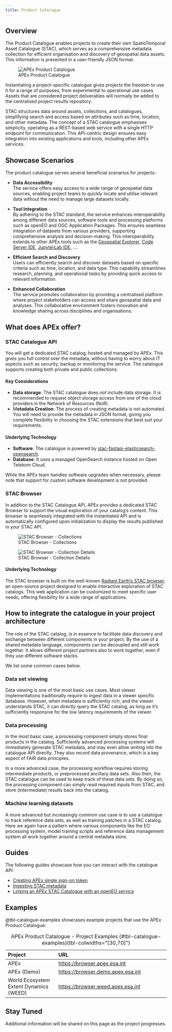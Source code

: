 ```yaml
---
title: Product Catalogue
---
```


## Overview

The Product Catalogue enables projects to create their own SpatioTemporal Asset Catalogue (STAC), which serves as a
comprehensive metadata collection for efficient organisation and discovery of geospatial data assets. This information
is presented in a user-friendly JSON format.

![APEx Product Catalogue](images/stac_browser_1.jpg)

Instantiating a project-specific catalogue gives projects the freedom to use it for a range of purposes, from
experimental to operational use cases. Assets that are considered project deliverables will normally be added to the
centralised project results repository.

STAC structures data around assets, collections, and catalogues, simplifying search and access based on attributes such
as time, location, and other metadata. The concept of a STAC catalogue emphasises simplicity, operating as a REST-based
web service with a single HTTP endpoint for communication. This API-centric design ensures easy integration into
existing applications and tools, including other APEx services.

## Showcase Scenarios

The product catalogue serves several beneficial scenarios for projects:

* **Data Accessibility**\
  The service offers easy access to a wide range of geospatial data sources, enabling project teams to quickly locate
  and utilise relevant data without the need to manage large datasets locally.

* **Tool Integration**\
  By adhering to the STAC standard, the service enhances interoperability among different data sources, software tools
  and processing platforms such as openEO and OGC Application Packages. This ensures seamless integration of datasets
  from various providers, supporting comprehensive analysis and decision-making. This interoperability extends to other
  APEx tools such as the [Geospatial Explorer](geospatial_explorer.md),
  [Code Server IDE](app_code_server.md), [JupyterLab IDE](app_jupyterlab.md), ….

* **Efficient Search and Discovery**\
  Users can efficiently search and discover datasets based on specific criteria such as time, location, and data type.
  This capability streamlines research, planning, and operational tasks by providing quick access to relevant
  information.

* **Enhanced Collaboration**\
  The service promotes collaboration by providing a centralised platform where project stakeholders can access and share
  geospatial data and analyses. This collaborative environment fosters innovation and knowledge sharing across
  disciplines and organisations.

## What does APEx offer?

### STAC Catalogue API

You will get a dedicated STAC catalog, hosted and managed by APEx. This gives you full control over the metadata,
without having to worry about IT aspects such as security, backup or monitoring the service. The catalogue supports
creating both private and public collections.

#### Key Considerations

* **Data storage**: The STAC catalogue does _not_ include data storage. It is recommended to request object storage access
  from one of the cloud providers in the Network of Resources (NoR).
* M**etadata Creation**: The process of creating metadata is not automated. You will need to provide the metadata in
  JSON
  format, giving you complete flexibility in choosing the STAC extensions that best suit your requirements.

#### Underlying Technology

* **Software**: The catalogue is powered
  by [stac-fastapi-elasticsearch-opensearch](https://github.com/stac-utils/stac-fastapi-elasticsearch-opensearch).
* **Database**: It uses a managed OpenSearch instance hosted on Open Telekom Cloud.

While the APEx team handles software upgrades when necessary, please note that support for custom software development
is not provided.

### STAC Browser

In addition to the STAC Catalogue API, APEx provides a dedicated STAC Browser to support the visual exploration of your
catalog's content. This browser is seamlessly integrated with the instantiated API and is automatically configured upon
initialization to display the results published in your STAC API.

![STAC Browser - Collections](images/stac_browser_1.jpg)

![STAC Browser - Collection Details](images/stac_browser_2.jpg)

#### Underlying Technology

The STAC browser is built on the
well-known [Radiant Earth's STAC browser](https://github.com/radiantearth/stac-browser), an open-source project
designed to enable interactive exploration of STAC catalogs. This web application can be customized to
meet specific user needs, offering flexibility for a wide range of applications.

## How to integrate the catalogue in your project architecture

The role of the STAC catalog, is in essence to facilitate data discovery and exchange between different components in
your project. By the use of a shared metadata language, components can be decoupled and still work together. It allows
different project partners also to work together, even if they use different software stacks.

We list some common cases below.

### Data set viewing

Data viewing is one of the most basic use cases. Most viewer implementations traditionally require to ingest data in a
viewer specific database. However, when metadata is sufficiently rich, and the viewer understands STAC, it can directly
query the STAC catalog, as long as it's sufficiently responsive for the low latency requirements of the viewer.

### Data processing

In the most basic case, a processing component simply stores final products in the catalog. Sufficiently advanced
processing systems will immediately generate STAC metadata, and may even allow writing into the catalogue API directly.
They also record data provenance, which is a key aspect of FAIR data principles.

In a more advanced case, the processing workflow requires storing intermediate products, or preprocessed ancillary data
sets. Also then, the STAC catalogue can be used to keep track of these data sets. By doing so, the processing component
can simply read required inputs from STAC, and store (intermediate) results back into the catalog.

### Machine learning datasets

A more advanced but increasingly common use case is to use a catalogue to track reference data sets, as well as training
patches in a STAC catalog. Here we again have a pattern where various components like the EO processing system, model
training scripts and reference data management system all work together around a central metadata store.

## Guides

The following guides showcase how you can interact with the catalogue API:

* [Creating APEx single sign-on token](../guides/token.md)
* [Ingesting STAC metadata](../guides/stac_catalog_ingest.ipynb)
* [Linking an APEx STAC Catalogue with an openEO service](../guides/catalog_openeo.ipynb)

## Examples

@tbl-catalogue-examples showcases example projects that use the APEx Product Catalogue:

| Project                                | URL                                                                                  |
| :------------------------------------- | :----------------------------------------------------------------------------------- |
| APEx                                   | [https://browser.apex.esa.int](https://browser.apex.esa.int/?.language=en)           |
| APEx (Demo)                            | [https://browser.demo.apex.esa.int](https://browser.demo.apex.esa.int/?.language=en) |
| World Ecosystem Extent Dynamics (WEED) | [https://browser.weed.apex.esa.int](https://browser.weed.apex.esa.int/?.language=en) |

: APEx Product Catalogue - Project Examples {#tbl-catalogue-examples}{tbl-colwidths="[30,70]"}

:::{.callout-tip}

## Stay Tuned

Additional information will be shared on this page as the project progresses.
:::
